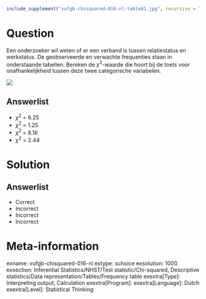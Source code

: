 ```{r, echo = FALSE, results = "hide"}
include_supplement("vufgb-chisquared-016-nl-table01.jpg", recursive = TRUE)
```

Question
========

Een onderzoeker wil weten of er een verband is tussen relatiestatus en werkstatus. De geobserveerde en verwachte frequenties staan in onderstaande tabellen. Bereken de $\chi^{2}$-waarde die hoort bij de toets voor onafhankelijkheid tussen deze twee categorische variabelen.

![](vufgb-chisquared-016-nl-table01.jpg)
  
Answerlist
----------
* $\chi^{2}$ = 6.25
* $\chi^{2}$ = 1.25
* $\chi^{2}$ = 8.16
* $\chi^{2}$ = 2.44


Solution
========

Answerlist
----------
* Correct
* Incorrect
* Incorrect
* Incorrect

Meta-information
================
exname: vufgb-chisquared-016-nl
extype: schoice
exsolution: 1000
exsection: Inferential Statistics/NHST/Test statistic/Chi-squared, Descriptive statistics/Data representation/Tables/Frequency table
exextra[Type]: Interpreting output, Calculation
exextra[Program]: 
exextra[Language]: Dutch
exextra[Level]: Statistical Thinking